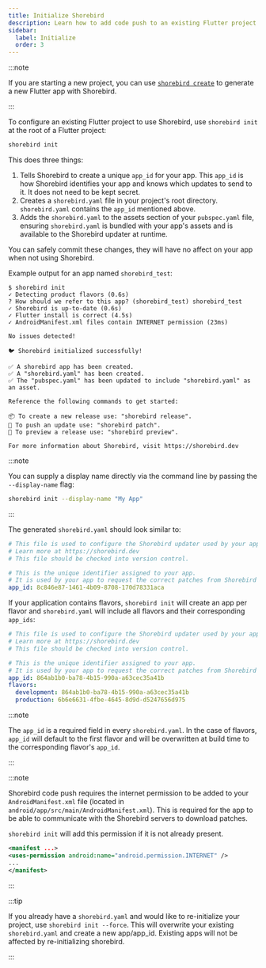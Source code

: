 ```yaml
---
title: Initialize Shorebird
description: Learn how to add code push to an existing Flutter project.
sidebar:
  label: Initialize
  order: 3
---
```


:::note

If you are starting a new project, you can use
[`shorebird create`](/code-push/create) to generate a new Flutter app with
Shorebird.

:::

To configure an existing Flutter project to use Shorebird, use `shorebird init`
at the root of a Flutter project:

```sh
shorebird init
```

This does three things:

1. Tells Shorebird to create a unique `app_id` for your app. This `app_id` is
   how Shorebird identifies your app and knows which updates to send to it. It
   does not need to be kept secret.
1. Creates a `shorebird.yaml` file in your project's root directory.
   `shorebird.yaml` contains the `app_id` mentioned above.
1. Adds the `shorebird.yaml` to the assets section of your `pubspec.yaml` file,
   ensuring `shorebird.yaml` is bundled with your app's assets and is available
   to the Shorebird updater at runtime.

You can safely commit these changes, they will have no affect on your app when
not using Shorebird.

Example output for an app named `shorebird_test`:

```
$ shorebird init
✓ Detecting product flavors (0.6s)
? How should we refer to this app? (shorebird_test) shorebird_test
✓ Shorebird is up-to-date (0.6s)
✓ Flutter install is correct (4.5s)
✓ AndroidManifest.xml files contain INTERNET permission (23ms)

No issues detected!

🐦 Shorebird initialized successfully!

✅ A shorebird app has been created.
✅ A "shorebird.yaml" has been created.
✅ The "pubspec.yaml" has been updated to include "shorebird.yaml" as an asset.

Reference the following commands to get started:

📦 To create a new release use: "shorebird release".
🚀 To push an update use: "shorebird patch".
👀 To preview a release use: "shorebird preview".

For more information about Shorebird, visit https://shorebird.dev
```

:::note

You can supply a display name directly via the command line by passing the
`--display-name` flag:

```sh
shorebird init --display-name "My App"
```

:::

The generated `shorebird.yaml` should look similar to:

```yaml
# This file is used to configure the Shorebird updater used by your application.
# Learn more at https://shorebird.dev
# This file should be checked into version control.

# This is the unique identifier assigned to your app.
# It is used by your app to request the correct patches from Shorebird servers.
app_id: 8c846e87-1461-4b09-8708-170d78331aca
```

If your application contains flavors, `shorebird init` will create an app per
flavor and `shorebird.yaml` will include all flavors and their corresponding
`app_ids`:

```yaml
# This file is used to configure the Shorebird updater used by your application.
# Learn more at https://shorebird.dev
# This file should be checked into version control.

# This is the unique identifier assigned to your app.
# It is used by your app to request the correct patches from Shorebird servers.
app_id: 864ab1b0-ba78-4b15-990a-a63cec35a41b
flavors:
  development: 864ab1b0-ba78-4b15-990a-a63cec35a41b
  production: 6b6e6631-4fbe-4645-8d9d-d5247656d975
```

:::note

The `app_id` is a required field in every `shorebird.yaml`. In the case of
flavors, `app_id` will default to the first flavor and will be overwritten at
build time to the corresponding flavor's `app_id`.

:::

:::note

Shorebird code push requires the internet permission to be added to your
`AndroidManifest.xml` file (located in
`android/app/src/main/AndroidManifest.xml`). This is required for the app to be
able to communicate with the Shorebird servers to download patches.

`shorebird init` will add this permission if it is not already present.

```xml
<manifest ...>
<uses-permission android:name="android.permission.INTERNET" />
...
</manifest>
```

:::

:::tip

If you already have a `shorebird.yaml` and would like to re-initialize your
project, use `shorebird init --force`. This will overwrite your existing
`shorebird.yaml` and create a new app/app_id. Existing apps will not be affected
by re-initializing shorebird.

:::
